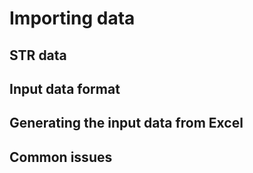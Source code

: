 # Importing data

## STR data

## Input data format

## Generating the input data from Excel

## Common issues
